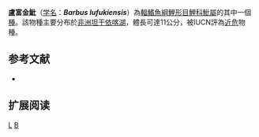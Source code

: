 {{Speciesbox 
| taxon = Barbus lufukiensis
| status = NT
| status_system = IUCN3.1
| authority = [[Boulenger|Boulenger]], 1917
| synonyms = *''Barbus lefukiensis''<br /><small>Boulenger, 1917</small>
}}

'''盧富金魮'''（[[学名|学名]]：'''''Barbus lufukiensis'''''）為[[輻鰭魚綱|輻鰭魚綱]][[鯉形目|鯉形目]][[鯉科|鯉科]][[魮屬|魮屬]]的其中一個[[種|種]]。該物種主要分布於[[非洲|非洲]][[坦干依喀湖|坦干依喀湖]]，體長可達11公分，被IUCN評為[[近危|近危]]物種。

== 参考文献 ==
*{{FishBase_species|genus=Barbus|species=lufukiensis|year=2011|month=12}}

== 扩展阅读 ==
{{refbegin}}
{{wikispecies-inline|Barbus lufukiensis|盧富金魮}}
{{refend}}
{{Taxonbar|from=Q2235742}}

[[Category:魮屬|L]]
[[Category:1917年描述的鱼类|B]]

{{魚類小作品}}